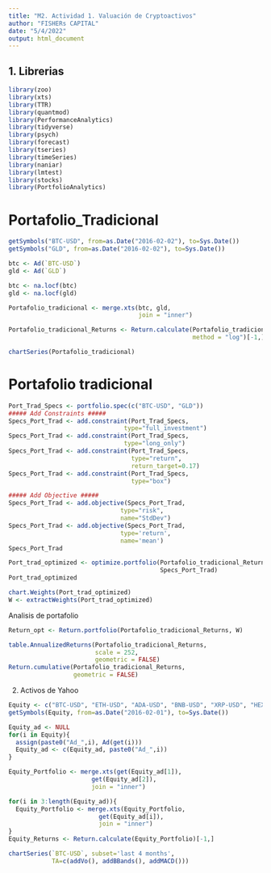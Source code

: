 ```yaml
---
title: "M2. Actividad 1. Valuación de Cryptoactivos"
author: "FISHERs CAPITAL"
date: "5/4/2022"
output: html_document
---
```

## 1. Librerias
```r
library(zoo)
library(xts)
library(TTR)
library(quantmod)
library(PerformanceAnalytics)
library(tidyverse)
library(psych)
library(forecast)
library(tseries)
library(timeSeries)
library(naniar)
library(lmtest)
library(stocks)
library(PortfolioAnalytics)
```
# Portafolio_Tradicional
```r
getSymbols("BTC-USD", from=as.Date("2016-02-02"), to=Sys.Date())
getSymbols("GLD", from=as.Date("2016-02-02"), to=Sys.Date())

btc <- Ad(`BTC-USD`)
gld <- Ad(`GLD`)

btc <- na.locf(btc)
gld <- na.locf(gld)

Portafolio_tradicional <- merge.xts(btc, gld,
                                    join = "inner")

Portafolio_tradicional_Returns <- Return.calculate(Portafolio_tradicional,
                                                   method = "log")[-1,]
```
```r
chartSeries(Portafolio_tradicional)
```
# Portafolio tradicional 
```r
Port_Trad_Specs <- portfolio.spec(c("BTC-USD", "GLD"))
##### Add Constraints #####
Specs_Port_Trad <- add.constraint(Port_Trad_Specs,
                                type="full_investment")
Specs_Port_Trad <- add.constraint(Port_Trad_Specs,
                                type="long_only")
Specs_Port_Trad <- add.constraint(Port_Trad_Specs,
                                  type="return", 
                                  return_target=0.17)
Specs_Port_Trad <- add.constraint(Port_Trad_Specs,
                                  type="box")

##### Add Objective #####
Specs_Port_Trad <- add.objective(Specs_Port_Trad,
                               type="risk",
                               name="StdDev")
Specs_Port_Trad <- add.objective(Specs_Port_Trad,
                               type='return',
                               name='mean')
Specs_Port_Trad
```
 
```r
Port_trad_optimized <- optimize.portfolio(Portafolio_tradicional_Returns,
                                          Specs_Port_Trad)
Port_trad_optimized
```
```r
chart.Weights(Port_trad_optimized)
W <- extractWeights(Port_trad_optimized)
```

Analisis de portafolio
```r
Return_opt <- Return.portfolio(Portafolio_tradicional_Returns, W)

table.AnnualizedReturns(Portafolio_tradicional_Returns,
                        scale = 252,
                        geometric = FALSE)
Return.cumulative(Portafolio_tradicional_Returns,
                  geometric = FALSE)
```







2. Activos de Yahoo
```r
Equity <- c("BTC-USD", "ETH-USD", "ADA-USD", "BNB-USD", "XRP-USD", "HEX-USD", "CETETRCISHRS.MX", "NAFTRACISHRS.MX", "GLD")
getSymbols(Equity, from=as.Date("2016-02-01"), to=Sys.Date())

Equity_ad <- NULL
for(i in Equity){
  assign(paste0("Ad_",i), Ad(get(i)))
  Equity_ad <- c(Equity_ad, paste0("Ad_",i))
}

Equity_Portfolio <- merge.xts(get(Equity_ad[1]),
                       get(Equity_ad[2]),
                       join = "inner")

for(i in 3:length(Equity_ad)){
  Equity_Portfolio <- merge.xts(Equity_Portfolio,
                         get(Equity_ad[i]),
                         join = "inner")
}
Equity_Returns <- Return.calculate(Equity_Portfolio)[-1,]
```




```r
chartSeries(`BTC-USD`, subset='last 4 months',
            TA=c(addVo(), addBBands(), addMACD()))
```








